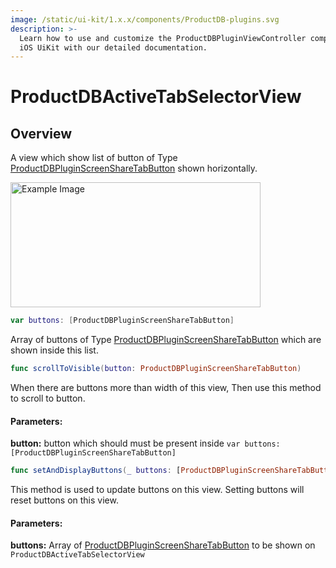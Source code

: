 ```yaml
---
image: /static/ui-kit/1.x.x/components/ProductDB-plugins.svg
description: >-
  Learn how to use and customize the ProductDBPluginViewController component in ProductDB's
  iOS UiKit with our detailed documentation.
---
```


# ProductDBActiveTabSelectorView
## Overview
A view which show list of button of Type [ProductDBPluginScreenShareTabButton](/ios/components/ProductDB-pluginScreenShareTab-button) shown
 horizontally.

<img src="/static/ios/ios_active_HorizontalView.png" alt="Example Image" width="400" height="200"/>


```swift
var buttons: [ProductDBPluginScreenShareTabButton]
```
Array of buttons of Type [ProductDBPluginScreenShareTabButton](/ios/components/ProductDB-pluginScreenShareTab-button) which are shown inside this list. 


```swift
func scrollToVisible(button: ProductDBPluginScreenShareTabButton)
```
When there are buttons more than width of this view, Then use this method to scroll to button.
#### Parameters:
**button:** button which should must be present inside `var buttons: [ProductDBPluginScreenShareTabButton]`


```swift
func setAndDisplayButtons(_ buttons: [ProductDBPluginScreenShareTabButton]) 
```
This method is used to update buttons on this view. Setting buttons will reset buttons on this view.
#### Parameters:
**buttons:** Array of [ProductDBPluginScreenShareTabButton](/ios/components/ProductDB-pluginScreenShareTab-button)
 to be shown on `ProductDBActiveTabSelectorView`


<head>
  <title>iOS ProductDBPluginViewController</title>
</head>
